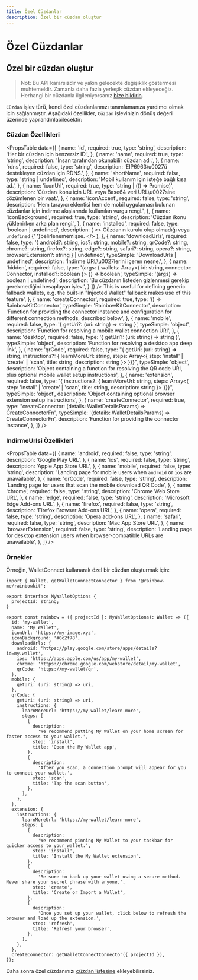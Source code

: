 ```yaml
---
title: Özel Cüzdanlar
description: Özel bir cüzdan oluştur
---
```


# Özel Cüzdanlar

## Özel bir cüzdan oluştur

> Not: Bu API kararsızdır ve yakın gelecekte değişiklik göstermesi muhtemeldir. Zamanla daha fazla yerleşik cüzdan ekleyeceğiz. Herhangi bir cüzdanla ilgileniyorsanız [bize bildirin](https://github.com/rainbow-me/rainbowkit/issues).

`Cüzdan` işlev türü, kendi özel cüzdanlarınızı tanımlamanıza yardımcı olmak için sağlanmıştır. Aşağıdaki özellikler, `Cüzdan` işlevinizin dönüş değeri üzerinde yapılandırılabilecektir:

### Cüzdan Özellikleri

<PropsTable
  data={[
    {
      name: 'id',
      required: true,
      type: 'string',
      description: 'Her bir cüzdan için benzersiz ID.',
    },
    {
      name: 'name',
      required: true,
      type: 'string',
      description: 'İnsan tarafından okunabilir cüzdan adı.',
    },
    {
      name: 'rdns',
      required: false,
      type: 'string',
      description: 'EIP6963\u0027ü destekleyen cüzdan için RDNS.',
    },
    {
      name: 'shortName',
      required: false,
      type: 'string | undefined',
      description: 'Mobil kullanım için isteğe bağlı kısa ad.',
    },
    {
      name: 'iconUrl',
      required: true,
      type: 'string | (() => Promise<string>)',
      description:
        'Cüzdan ikonu için URL veya Base64 veri URL\u0027sine çözümlenen bir vaat.',
    },
    {
      name: 'iconAccent',
      required: false,
      type: 'string',
      description:
        'Hem tarayıcı eklentisi hem de mobil uygulaması bulunan cüzdanlar için indirme akışlarında kullanılan vurgu rengi.',
    },
    {
      name: 'iconBackground',
      required: true,
      type: 'string',
      description: 'Cüzdan ikonu yüklenirken arka plan rengi.',
    },
    {
      name: 'installed',
      required: false,
      type: 'boolean | undefined',
      description: (
        <>
          Cüzdanın kurulu olup olmadığı veya <code>undefined</code>
          {' '}belirlenememişse.
        </>
      ),
    },
    {
      name: 'downloadUrls',
      required: false,
      type: '{ android?: string, ios?: string, mobile?: string, qrCode?: string, chrome?: string, firefox?: string, edge?: string, safari?: string, opera?: string, browserExtension?: string } | undefined',
      typeSimple: 'DownloadUrls | undefined',
      description: 'İndirme URL\u0027lerini içeren nesne.',
    },
    {
      name: 'hidden',
      required: false,
      type: '(args: { wallets: Array<{ id: string, connector: Connector, installed?: boolean }> }) => boolean',
      typeSimple: '(args) => boolean | undefined',
      description:
        'Bu cüzdanın listeden gizlenmesi gerekip gerekmediğini hesaplayan işlev.',
    } 
  ]}
/> This is useful for defining generic fallback wallets, e.g. the built-in "Injected Wallet" fallback makes use of this feature',
    },
    {
      name: 'createConnector',
      required: true,
      type: '() => RainbowKitConnector',
      typeSimple: 'RainbowKitConnector',
      description:
        'Function for providing the connector instance and configuration for different connection methods, described below',
    },
    {
      name: 'mobile',
      required: false,
      type: '{ getUri?: (uri: string) => string }',
      typeSimple: 'object',
      description:
        'Function for resolving a mobile wallet connection URI',
    },
    {
      name: 'desktop',
      required: false,
      type: '{ getUri?: (uri: string) => string }',
      typeSimple: 'object',
      description: 'Function for resolving a desktop app deep link',
    },
    {
      name: 'qrCode',
      required: false,
      type: "{ getUri: (uri: string) => string, instructions?: { learnMoreUrl: string, steps: Array<{ step: 'install' | 'create' | 'scan', title: string, description: string }> }}}",
      typeSimple: 'object',
      description:
        'Object containing a function for resolving the QR code URI, plus optional mobile wallet setup instructions',
    },
    {
      name: 'extension',
      required: false,
      type: "{ instructions?: { learnMoreUrl: string, steps: Array<{ step: 'install' | 'create' | 'scan', title: string, description: string }> }}}",
      typeSimple: 'object',
      description:
        'Object containing optional browser extension setup instructions',
    },
    {
      name: 'createConnector',
      required: true,
      type: "createConnector: (details: WalletDetailsParams) => CreateConnectorFn",
      typeSimple: '(details: WalletDetailsParams) => CreateConnectorFn',
      description: 'Function for providing the connector instance',
    },
  ]}
/>

### IndirmeUrlsi Özellikleri

<PropsTable
  data={[
    {
      name: 'android',
      required: false,
      type: 'string',
      description: 'Google Play URL',
    },
    {
      name: 'ios',
      required: false,
      type: 'string',
      description: 'Apple App Store URL',
    },
    {
      name: 'mobile',
      required: false,
      type: 'string',
      description:
        'Landing page for mobile users when `android` or `ios` are unavailable',
    },
    {
      name: 'qrCode',
      required: false,
      type: 'string',
      description:
        'Landing page for users that scan the mobile download QR Code',
    },
    {
      name: 'chrome',
      required: false,
      type: 'string',
      description: 'Chrome Web Store URL',
    },
    {
      name: 'edge',
      required: false,
      type: 'string',
      description: 'Microsoft Edge Add-ons URL',
    },
    {
      name: 'firefox',
      required: false,
      type: 'string',
      description: 'Firefox Browser Add-ons URL',
    },
    {
      name: 'opera',
      required: false,
      type: 'string',
      description: 'Opera add-ons URL',
    },
    {
      name: 'safari',
      required: false,
      type: 'string',
      description: 'Mac App Store URL',
    },
    {
      name: 'browserExtension',
      required: false,
      type: 'string',
      description:
        'Landing page for desktop extension users when browser-compatible URLs are unavailable',
    },
  ]}
/>

### Örnekler

Örneğin, WalletConnect kullanarak özel bir cüzdan oluşturmak için:

```tsx
import { Wallet, getWalletConnectConnector } from '@rainbow-me/rainbowkit';

export interface MyWalletOptions {
  projectId: string;
}

export const rainbow = ({ projectId }: MyWalletOptions): Wallet => ({
  id: 'my-wallet',
  name: 'My Wallet',
  iconUrl: 'https://my-image.xyz',
  iconBackground: '#0c2f78',
  downloadUrls: {
    android: 'https://play.google.com/store/apps/details?id=my.wallet',
    ios: 'https://apps.apple.com/us/app/my-wallet',
    chrome: 'https://chrome.google.com/webstore/detail/my-wallet',
    qrCode: 'https://my-wallet/qr',
  },
  mobile: {
    getUri: (uri: string) => uri,
  },
  qrCode: {
    getUri: (uri: string) => uri,
    instructions: {
      learnMoreUrl: 'https://my-wallet/learn-more',
      steps: [
        {
          description:
            'We recommend putting My Wallet on your home screen for faster access to your wallet.',
          step: 'install',
          title: 'Open the My Wallet app',
        },
        {
          description:
            'After you scan, a connection prompt will appear for you to connect your wallet.',
          step: 'scan',
          title: 'Tap the scan button',
        },
      ],
    },
  },
  extension: {
    instructions: {
      learnMoreUrl: 'https://my-wallet/learn-more',
      steps: [
        {
          description:
            'We recommend pinning My Wallet to your taskbar for quicker access to your wallet.',
          step: 'install',
          title: 'Install the My Wallet extension',
        },
        {
          description:
            'Be sure to back up your wallet using a secure method. Never share your secret phrase with anyone.',
          step: 'create',
          title: 'Create or Import a Wallet',
        },
        {
          description:
            'Once you set up your wallet, click below to refresh the browser and load up the extension.',
          step: 'refresh',
          title: 'Refresh your browser',
        },
      ],
    },
  },
  createConnector: getWalletConnectConnector({ projectId }),
});
```

Daha sonra özel cüzdanınızı [cüzdan listesine](/docs/custom-wallet-list) ekleyebilirsiniz.
